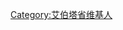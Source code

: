 {{Userbox
  |border-c = #000000
  |border-s = 1
  |id-c     = #FFFFFF
  |id-s     = 12
  |id-fc    = #000000
  |info-c   = #ffffff
  |info-s   = 8
  |info-fc  = #000000
  |id       = <center>[[File:Flag_of_Alberta.svg|45px]]</center>
  |info     = 這個用戶現在或曾經居住在[[艾伯塔|-{zh-hans:阿尔伯塔;zh-hk:亞厘畢;zh-tw:阿爾伯特;}-省]]。
}}
<includeonly>[[Category:艾伯塔省维基人]]</includeonly>
